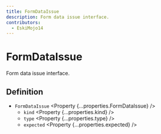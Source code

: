 ```yaml
---
title: FormDataIssue
description: Form data issue interface.
contributors:
  - EskiMojo14
---
```



# FormDataIssue

Form data issue interface.

## Definition

- `FormDataIssue` <Property {...properties.FormDataIssue} />
  - `kind` <Property {...properties.kind} />
  - `type` <Property {...properties.type} />
  - `expected` <Property {...properties.expected} />
